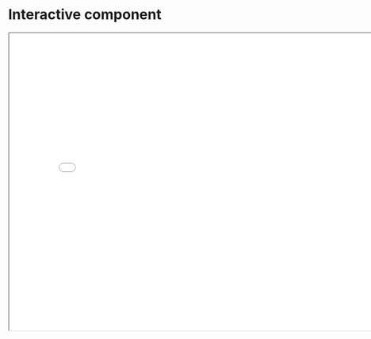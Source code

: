 # Interactive component


<iframe src="actual-interactive-d3.html" width="800" height="600"></iframe>

